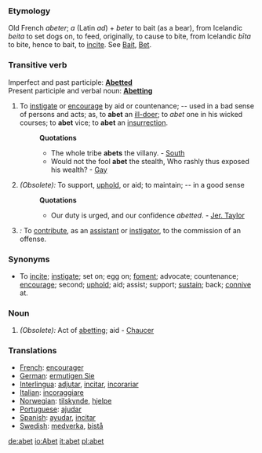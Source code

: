 ===Etymology===
Old French ''abeter''; ''a'' (Latin ''ad'') + ''beter'' to bait (as a bear), from Icelandic ''beita'' to set dogs on, to feed, originally, to cause to bite, from Icelandic ''b&#299;ta'' to bite, hence to bait, to [[incite]]. See [[Bait]], [[Bet]].
===Transitive verb===
Imperfect and past participle: '''[[Abetted]]'''<br>
Present participle and verbal noun:  '''[[Abetting]]''' 
#To [[instigate]] or [[encourage]] by aid or countenance; -- used in a bad sense of persons and acts; as, to '''abet''' an [[ill-doer]]; to ''abet'' one in his wicked courses; to '''abet''' vice; to '''abet''' an [[insurrection]].
#:'''Quotations'''
#:*The whole tribe '''abets''' the villany. - [[South]]
#:*Would not the fool '''abet''' the stealth, Who rashly thus exposed his wealth? - [[Gay]]
#''(Obsolete):'' To support, [[uphold]], or aid; to maintain; -- in a good sense
#:'''Quotations'''
#:*Our duty is urged, and our confidence ''abetted''. - [[Jer. Taylor]]
#''{{law}}:'' To [[contribute]], as an [[assistant]] or [[instigator]], to the commission of an offense.

===Synonyms===
*To [[incite]]; [[instigate]]; set on; egg on; [[foment]]; advocate; countenance; [[encourage]]; second; [[uphold]]; aid; assist; support; [[sustain]]; back; [[connive]] at.
===Noun===
#''(Obsolete):'' Act of [[abetting]]; aid - [[Chaucer]]

===Translations===
*[[French]]: [[encourager]]
*[[German]]: [[ermutigen Sie]]
*[[Interlingua]]: [[adjutar]], [[incitar]],  [[incorariar]]
*[[Italian]]: [[incoraggiare]]
*[[Norwegian]]: [[tilskynde]], [[hjelpe]]
*[[Portuguese]]: [[ajudar]]
*[[Spanish]]: [[ayudar]], [[incitar]]
*[[Swedish]]: [[medverka]], [[bistå]]

[[de:abet]]
[[io:Abet]]
[[it:abet]]
[[pl:abet]]